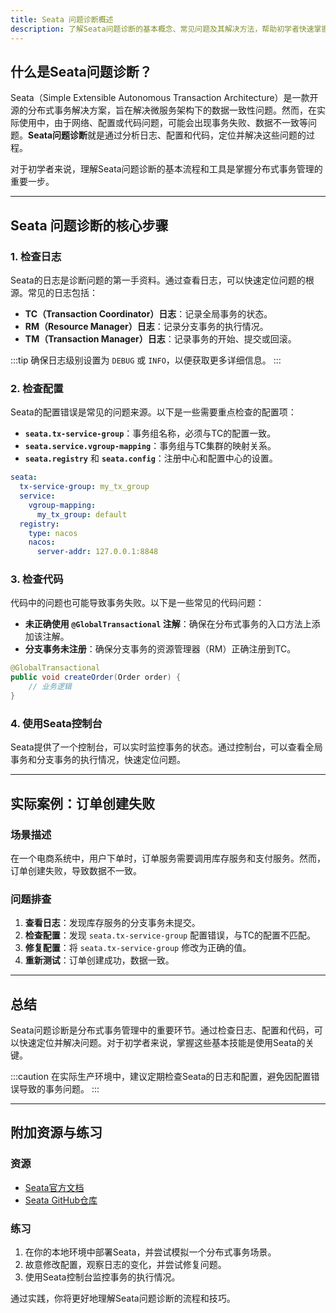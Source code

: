 ```yaml
---
title: Seata 问题诊断概述
description: 了解Seata问题诊断的基本概念、常见问题及其解决方法，帮助初学者快速掌握分布式事务问题的排查技巧。
---
```


## 什么是Seata问题诊断？

Seata（Simple Extensible Autonomous Transaction Architecture）是一款开源的分布式事务解决方案，旨在解决微服务架构下的数据一致性问题。然而，在实际使用中，由于网络、配置或代码问题，可能会出现事务失败、数据不一致等问题。**Seata问题诊断**就是通过分析日志、配置和代码，定位并解决这些问题的过程。

对于初学者来说，理解Seata问题诊断的基本流程和工具是掌握分布式事务管理的重要一步。

---

## Seata 问题诊断的核心步骤

### 1. 检查日志
Seata的日志是诊断问题的第一手资料。通过查看日志，可以快速定位问题的根源。常见的日志包括：
- **TC（Transaction Coordinator）日志**：记录全局事务的状态。
- **RM（Resource Manager）日志**：记录分支事务的执行情况。
- **TM（Transaction Manager）日志**：记录事务的开始、提交或回滚。

:::tip
确保日志级别设置为 `DEBUG` 或 `INFO`，以便获取更多详细信息。
:::

### 2. 检查配置
Seata的配置错误是常见的问题来源。以下是一些需要重点检查的配置项：
- **`seata.tx-service-group`**：事务组名称，必须与TC的配置一致。
- **`seata.service.vgroup-mapping`**：事务组与TC集群的映射关系。
- **`seata.registry`** 和 **`seata.config`**：注册中心和配置中心的设置。

```yaml
seata:
  tx-service-group: my_tx_group
  service:
    vgroup-mapping:
      my_tx_group: default
  registry:
    type: nacos
    nacos:
      server-addr: 127.0.0.1:8848
```

### 3. 检查代码
代码中的问题也可能导致事务失败。以下是一些常见的代码问题：
- **未正确使用 `@GlobalTransactional` 注解**：确保在分布式事务的入口方法上添加该注解。
- **分支事务未注册**：确保分支事务的资源管理器（RM）正确注册到TC。

```java
@GlobalTransactional
public void createOrder(Order order) {
    // 业务逻辑
}
```

### 4. 使用Seata控制台
Seata提供了一个控制台，可以实时监控事务的状态。通过控制台，可以查看全局事务和分支事务的执行情况，快速定位问题。

---

## 实际案例：订单创建失败

### 场景描述
在一个电商系统中，用户下单时，订单服务需要调用库存服务和支付服务。然而，订单创建失败，导致数据不一致。

### 问题排查
1. **查看日志**：发现库存服务的分支事务未提交。
2. **检查配置**：发现 `seata.tx-service-group` 配置错误，与TC的配置不匹配。
3. **修复配置**：将 `seata.tx-service-group` 修改为正确的值。
4. **重新测试**：订单创建成功，数据一致。

---

## 总结

Seata问题诊断是分布式事务管理中的重要环节。通过检查日志、配置和代码，可以快速定位并解决问题。对于初学者来说，掌握这些基本技能是使用Seata的关键。

:::caution
在实际生产环境中，建议定期检查Seata的日志和配置，避免因配置错误导致的事务问题。
:::

---

## 附加资源与练习

### 资源
- [Seata官方文档](https://seata.io/zh-cn/docs/overview/what-is-seata.html)
- [Seata GitHub仓库](https://github.com/seata/seata)

### 练习
1. 在你的本地环境中部署Seata，并尝试模拟一个分布式事务场景。
2. 故意修改配置，观察日志的变化，并尝试修复问题。
3. 使用Seata控制台监控事务的执行情况。

通过实践，你将更好地理解Seata问题诊断的流程和技巧。